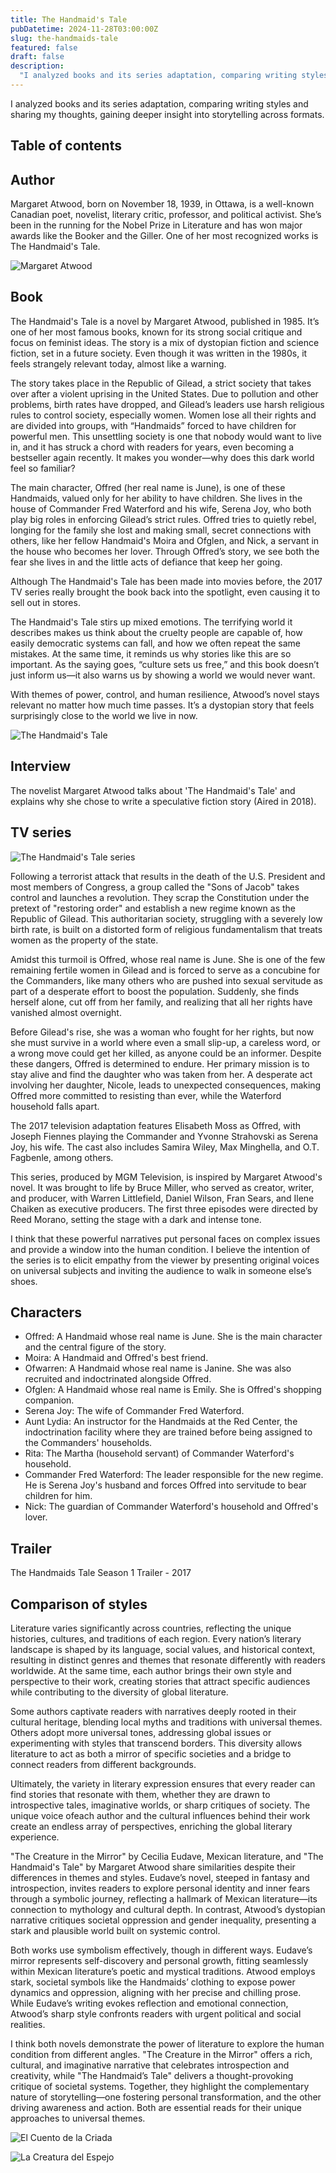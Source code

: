```yaml
---
title: The Handmaid's Tale
pubDatetime: 2024-11-28T03:00:00Z
slug: the-handmaids-tale
featured: false
draft: false
description:
  "I analyzed books and its series adaptation, comparing writing styles and sharing my thoughts, gaining deeper insight into storytelling across formats."
---
```


I analyzed books and its series adaptation, comparing writing styles and sharing my thoughts, gaining deeper insight into storytelling across formats.

## Table of contents

## Author

Margaret Atwood, born on November 18, 1939, in Ottawa, is a well-known
Canadian poet, novelist, literary critic, professor, and political activist. She’s
been in the running for the Nobel Prize in Literature and has won major
awards like the Booker and the Giller. One of her most recognized works is
The Handmaid's Tale.

![Margaret Atwood](https://s1.elespanol.com/2017/02/14/actualidad/actualidad_193742063_29202780_1706x1706.jpg)

## Book

The Handmaid's Tale is a novel by Margaret Atwood, published in 1985. It’s
one of her most famous books, known for its strong social critique and focus
on feminist ideas. The story is a mix of dystopian fiction and science fiction, set
in a future society. Even though it was written in the 1980s, it feels strangely
relevant today, almost like a warning.

The story takes place in the Republic of Gilead, a strict society that takes over
after a violent uprising in the United States. Due to pollution and other
problems, birth rates have dropped, and Gilead’s leaders use harsh religious
rules to control society, especially women. Women lose all their rights and are
divided into groups, with “Handmaids” forced to have children for powerful
men. This unsettling society is one that nobody would want to live in, and it
has struck a chord with readers for years, even becoming a bestseller again
recently. It makes you wonder—why does this dark world feel so familiar?

The main character, Offred (her real name is June), is one of these
Handmaids, valued only for her ability to have children. She lives in the house
of Commander Fred Waterford and his wife, Serena Joy, who both play big
roles in enforcing Gilead’s strict rules. Offred tries to quietly rebel, longing for
the family she lost and making small, secret connections with others, like her
fellow Handmaid's Moira and Ofglen, and Nick, a servant in the house who
becomes her lover. Through Offred’s story, we see both the fear she lives in
and the little acts of defiance that keep her going.

Although The Handmaid's Tale has been made into movies before, the 2017
TV series really brought the book back into the spotlight, even causing it to
sell out in stores.

The Handmaid's Tale stirs up mixed emotions. The terrifying world it describes
makes us think about the cruelty people are capable of, how easily
democratic systems can fall, and how we often repeat the same mistakes. At
the same time, it reminds us why stories like this are so important. As the
saying goes, “culture sets us free,” and this book doesn’t just inform us—it also
warns us by showing a world we would never want.

With themes of power, control, and human resilience, Atwood’s novel stays
relevant no matter how much time passes. It’s a dystopian story that feels
surprisingly close to the world we live in now.

![The Handmaid's Tale](https://www.infobae.com/resizer/v2/https%3A%2F%2Fs3.amazonaws.com%2Farc-wordpress-client-uploads%2Finfobae-wp%2Fwp-content%2Fuploads%2F2018%2F09%2F03165134%2Fcuento-de-la-criada-1.jpg?auth=ee94be8203724ab80ce365cdbfa72013be242389a1895ff3a69d1e729c65e54f&smart=true&width=992&height=1488&quality=85)

## Interview

The novelist Margaret Atwood talks about 'The Handmaid's Tale' and explains
why she chose to write a speculative fiction story (Aired in 2018).

<YouTube id="ljvVUW2vrRU" />

## TV series

![The Handmaid's Tale series](https://images3.penguinrandomhouse.com/cover/700jpg/9780525435006)

Following a terrorist attack that results in the death of the U.S. President and
most members of Congress, a group called the "Sons of Jacob" takes control
and launches a revolution. They scrap the Constitution under the pretext of
"restoring order" and establish a new regime known as the Republic of
Gilead. This authoritarian society, struggling with a severely low birth rate, is
built on a distorted form of religious fundamentalism that treats women as the
property of the state.

Amidst this turmoil is Offred, whose real name is June. She is one of the few
remaining fertile women in Gilead and is forced to serve as a concubine for
the Commanders, like many others who are pushed into sexual servitude as
part of a desperate effort to boost the population. Suddenly, she finds herself
alone, cut off from her family, and realizing that all her rights have vanished
almost overnight.

Before Gilead's rise, she was a woman who fought for her rights, but now she
must survive in a world where even a small slip-up, a careless word, or a
wrong move could get her killed, as anyone could be an informer. Despite
these dangers, Offred is determined to endure. Her primary mission is to stay
alive and find the daughter who was taken from her. A desperate act
involving her daughter, Nicole, leads to unexpected consequences, making
Offred more committed to resisting than ever, while the Waterford household
falls apart.

The 2017 television adaptation features Elisabeth Moss as Offred, with Joseph
Fiennes playing the Commander and Yvonne Strahovski as Serena Joy, his
wife. The cast also includes Samira Wiley, Max Minghella, and O.T. Fagbenle,
among others.

This series, produced by MGM Television, is inspired by Margaret Atwood's
novel. It was brought to life by Bruce Miller, who served as creator, writer, and
producer, with Warren Littlefield, Daniel Wilson, Fran Sears, and Ilene Chaiken
as executive producers. The first three episodes were directed by Reed
Morano, setting the stage with a dark and intense tone.

I think that these powerful narratives put personal faces on complex issues
and provide a window into the human condition. I believe the intention of
the series is to elicit empathy from the viewer by presenting original voices on
universal subjects and inviting the audience to walk in someone else’s shoes.

## Characters

- Offred: A Handmaid whose real name is June. She is the main
character and the central figure of the story.
- Moira: A Handmaid and Offred's best friend.
- Ofwarren: A Handmaid whose real name is Janine. She was also
recruited and indoctrinated alongside Offred.
- Ofglen: A Handmaid whose real name is Emily. She is Offred's shopping
companion.
- Serena Joy: The wife of Commander Fred Waterford.
- Aunt Lydia: An instructor for the Handmaids at the Red Center, the
indoctrination facility where they are trained before being assigned to
the Commanders' households.
- Rita: The Martha (household servant) of Commander Waterford's
household.
- Commander Fred Waterford: The leader responsible for the new
regime. He is Serena Joy's husband and forces Offred into servitude to
bear children for him.
- Nick: The guardian of Commander Waterford's household and Offred's
lover.

## Trailer

The Handmaids Tale Season 1 Trailer - 2017

<YouTube id="dVLiDETfx1c" />

## Comparison of styles

Literature varies significantly across countries, reflecting the unique histories,
cultures, and traditions of each region. Every nation’s literary landscape is
shaped by its language, social values, and historical context, resulting in
distinct genres and themes that resonate differently with readers worldwide.
At the same time, each author brings their own style and perspective to their
work, creating stories that attract specific audiences while contributing to the
diversity of global literature.

Some authors captivate readers with narratives deeply rooted in their cultural
heritage, blending local myths and traditions with universal themes. Others
adopt more universal tones, addressing global issues or experimenting with
styles that transcend borders. This diversity allows literature to act as both a
mirror of specific societies and a bridge to connect readers from different
backgrounds.

Ultimately, the variety in literary expression ensures that every reader can find
stories that resonate with them, whether they are drawn to introspective
tales, imaginative worlds, or sharp critiques of society. The unique voice ofeach author and the cultural influences behind their work create an endless
array of perspectives, enriching the global literary experience.

"The Creature in the Mirror" by Cecilia Eudave, Mexican literature, and "The
Handmaid's Tale" by Margaret Atwood share similarities despite their
differences in themes and styles. Eudave’s novel, steeped in fantasy and
introspection, invites readers to explore personal identity and inner fears
through a symbolic journey, reflecting a hallmark of Mexican literature—its
connection to mythology and cultural depth. In contrast, Atwood’s dystopian
narrative critiques societal oppression and gender inequality, presenting a
stark and plausible world built on systemic control.

Both works use symbolism effectively, though in different ways. Eudave’s
mirror represents self-discovery and personal growth, fitting seamlessly within
Mexican literature’s poetic and mystical traditions. Atwood employs stark,
societal symbols like the Handmaids’ clothing to expose power dynamics and
oppression, aligning with her precise and chilling prose. While Eudave’s
writing evokes reflection and emotional connection, Atwood’s sharp style
confronts readers with urgent political and social realities.

I think both novels demonstrate the power of literature to explore the human
condition from different angles. "The Creature in the Mirror" offers a rich,
cultural, and imaginative narrative that celebrates introspection and
creativity, while "The Handmaid’s Tale" delivers a thought-provoking critique
of societal systems. Together, they highlight the complementary nature of
storytelling—one fostering personal transformation, and the other driving
awareness and action. Both are essential reads for their unique approaches
to universal themes.

![El Cuento de la Criada](https://scontent.flap2-1.fna.fbcdn.net/v/t39.30808-6/376227267_684360897045415_7053053709172801087_n.jpg?_nc_cat=100&ccb=1-7&_nc_sid=127cfc&_nc_eui2=AeFGZ2XMHsF82CZm07tVcZNmD_PvhMV5SloP8--ExXlKWiuJYYwY9hkEOJFOmFaCOqQ&_nc_ohc=s9JxZaJu4KsQ7kNvgGFVRQ1&_nc_zt=23&_nc_ht=scontent.flap2-1.fna&_nc_gid=AP44n4m62i6PfBm2CDrN-Vx&oh=00_AYASDSgnz1DpwgCsLAzQwfTVFzfDtFCbGbKCwDSH6SE4Dg&oe=674DD043)

![La Creatura del Espejo](https://hablemos-escritoras-as.s3.us-west-1.amazonaws.com/variants/ia93jhoprshs7iw7k1wz1saj1rwg/836ba6b7667eb9d5cbcf09d906649eecfddabb3e79f19d0398832407f50dee4f)